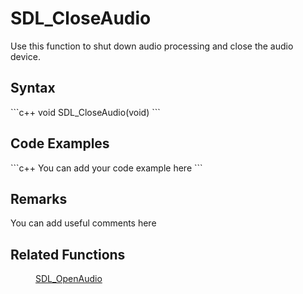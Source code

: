 <!-- pragma section-numbers off -->
<!-- pragma disable-camelcase -->
= SDL_CloseAudio =
Use this function to shut down audio processing and close the audio device.


== Syntax ==
```c++
void SDL_CloseAudio(void)
```

== Code Examples ==
```c++
You can add your code example here
```

== Remarks ==
You can add useful comments here

== Related Functions ==
: [[SDL_OpenAudio]]
